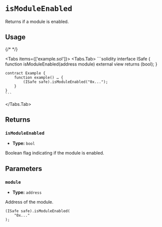 
# `isModuleEnabled`

Returns if a module is enabled.

## Usage

{/* <!-- vale off --> */}

<Tabs items={['example.sol']}>
  <Tabs.Tab>
    ```solidity
    interface ISafe {
        function isModuleEnabled(address module) external view returns (bool);
    }

    contract Example {
        function example() … {
            (ISafe safe).isModuleEnabled("0x...");
        }
    }
    ```
  </Tabs.Tab>
</Tabs>

## Returns

### `isModuleEnabled`

- **Type:** `bool`

Boolean flag indicating if the module is enabled.

## Parameters

### `module`

- **Type:** `address`

Address of the module.

```solidity focus=2
(ISafe safe).isModuleEnabled(
    "0x..."
);
```
